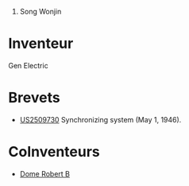 # Song Wonjin


= Inventeur =
Gen Electric
= Brevets =
* [[US2509730]] Synchronizing system (May 1, 1946).

= CoInventeurs =
* [[Dome Robert B]]